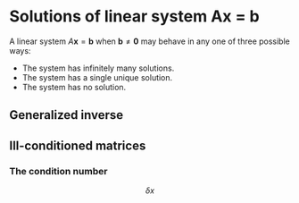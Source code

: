 
# Solutions of linear system Ax = b

A linear system $A\boldsymbol{x} = \boldsymbol{b}$ when $\boldsymbol{b} \not = \boldsymbol{0}$ may behave in any one of three possible ways:

- The system has infinitely many solutions.  
- The system has a single unique solution.  
- The system has no solution.  



## Generalized inverse


## Ill-conditioned matrices 

### The condition number


$$
\delta x
$$